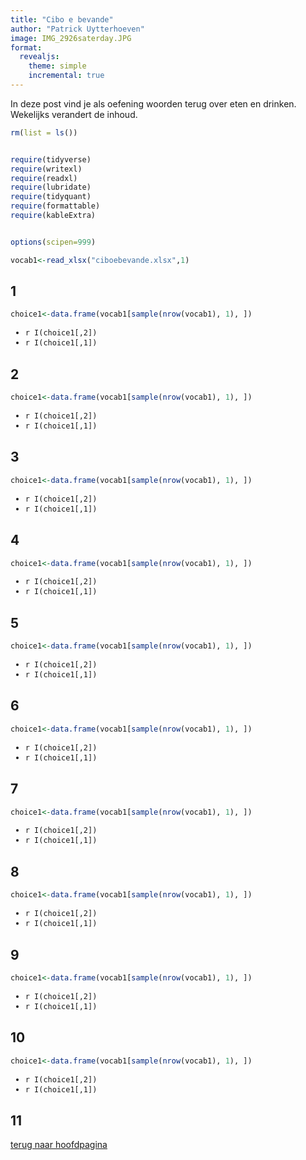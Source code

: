 ```yaml
---
title: "Cibo e bevande"
author: "Patrick Uytterhoeven"
image: IMG_2926saterday.JPG
format:
  revealjs: 
    theme: simple
    incremental: true 
---
```


In deze post vind je als oefening woorden terug over eten en drinken. Wekelijks verandert de inhoud.

```r
rm(list = ls())


require(tidyverse)
require(writexl)
require(readxl)
require(lubridate)
require(tidyquant)
require(formattable)
require(kableExtra)


options(scipen=999)
```

```r
vocab1<-read_xlsx("ciboebevande.xlsx",1)
```

## 1

::: incremental
::: {style="color: #00000"}
::: {style="font-family: Ink Free"}
```r
choice1<-data.frame(vocab1[sample(nrow(vocab1), 1), ])
```

-   `r I(choice1[,2])`
-   `r I(choice1[,1])`
:::
:::
:::

## 2

::: incremental
::: {style="color: #00000"}
::: {style="font-family: Ink Free"}
```r
choice1<-data.frame(vocab1[sample(nrow(vocab1), 1), ])

```

-   `r I(choice1[,2])`
-   `r I(choice1[,1])`
:::
:::
:::

## 3

::: incremental
::: {style="color: #00000"}
::: {style="font-family: Ink Free"}
```r
choice1<-data.frame(vocab1[sample(nrow(vocab1), 1), ])

```

-   `r I(choice1[,2])`
-   `r I(choice1[,1])`
:::
:::
:::

## 4

::: incremental
::: {style="color: #00000"}
::: {style="font-family: Ink Free"}
```r
choice1<-data.frame(vocab1[sample(nrow(vocab1), 1), ])

```

-   `r I(choice1[,2])`
-   `r I(choice1[,1])`
:::
:::
:::

## 5

::: incremental
::: {style="color: #00000"}
::: {style="font-family: Ink Free"}
```r
choice1<-data.frame(vocab1[sample(nrow(vocab1), 1), ])

```

-   `r I(choice1[,2])`
-   `r I(choice1[,1])`
:::
:::
:::

## 6

::: incremental
::: {style="color: #00000"}
::: {style="font-family: Ink Free"}
```r
choice1<-data.frame(vocab1[sample(nrow(vocab1), 1), ])

```

-   `r I(choice1[,2])`
-   `r I(choice1[,1])`
:::
:::
:::

## 7

::: incremental
::: {style="color: #00000"}
::: {style="font-family: Ink Free"}
```r
choice1<-data.frame(vocab1[sample(nrow(vocab1), 1), ])

```

-   `r I(choice1[,2])`
-   `r I(choice1[,1])`
:::
:::
:::

## 8

::: incremental
::: {style="color: #00000"}
::: {style="font-family: Ink Free"}
```r
choice1<-data.frame(vocab1[sample(nrow(vocab1), 1), ])

```

-   `r I(choice1[,2])`
-   `r I(choice1[,1])`
:::
:::
:::

## 9

::: incremental
::: {style="color: #00000"}
::: {style="font-family: Ink Free"}
```r
choice1<-data.frame(vocab1[sample(nrow(vocab1), 1), ])

```

-   `r I(choice1[,2])`
-   `r I(choice1[,1])`
:::
:::
:::

## 10

::: incremental
::: {style="color: #00000"}
::: {style="font-family: Ink Free"}
```r
choice1<-data.frame(vocab1[sample(nrow(vocab1), 1), ])

```

-   `r I(choice1[,2])`
-   `r I(choice1[,1])`
:::
:::
:::

## 11

[terug naar hoofdpagina](https://patrickuytterhoeven.github.io/italtest1/)
